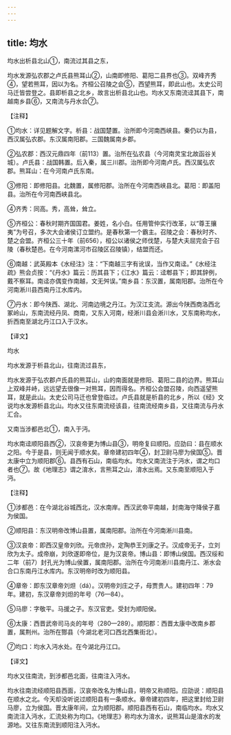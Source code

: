 ```yaml
---
---
---
```

title: 均水
---





均水出析县北山①，南流过其县之东，


均水发源弘农郡之卢氏县熊耳山②，山南即修阳、葛阳二县界也③。双峰齐秀④，望若熊耳，因以为名。齐桓公召陵之会⑤，西望熊耳，即此山也。太史公司马迁皆尝登之。县即析县之北乡，故言出析县北山也。均水又东南流迳其县下，南越南乡县⑥，又南流与丹水合⑦。


【注释】


①均水：详见题解文字。析县：战国楚置。治所即今河南西峡县。秦仍以为县，西汉属弘农郡。东汉属南阳郡。三国魏属南乡郡。


②弘农郡：西汉元鼎四年（前113）置。治所在弘农县（今河南灵宝北故函谷关城）。卢氏县：战国韩置。后入秦，属三川郡。治所即今河南卢氏。西汉属弘农郡。熊耳山：在今河南卢氏东南。


③修阳：即修阳县。北魏置，属修阳郡。治所在今河南西峡县北。葛阳：即盖阳县。治所在今河南西峡县北。


④齐秀：同高。秀，高耸，耸立。


⑤齐桓公：春秋时期齐国国君。姜姓，名小白。任用管仲实行改革，以“尊王攘夷”为号召，多次大会诸侯订立盟约。是春秋第一个霸主。召陵之会：春秋时齐、楚之会盟。齐桓公三十年（前656），桓公以诸侯之师伐楚，与楚大夫屈完会于召陵（春秋楚邑。在今河南漯河市召陵区召陵镇），结盟而还。


⑥南越：武英殿本《水经注》注：“下南越三字有讹误，当作又南迳。”《水经注疏》熊会贞按：“《丹水》篇云：历其县下；《江水》篇云：迳郫县下；即其辞例，戴不察耳。南迳亦偶变作南越，文无舛误。”南乡县：东汉置，属南阳郡。治所在今河南淅川县西南丹江水库内。


⑦丹水：即今陕西、湖北、河南边境之丹江。为汉江支流。源出今陕西商洛西北冢岭山，东南流经丹凤、商南，又东入河南，经淅川县会淅川水，又东南称均水，折西南至湖北丹江口入于汉水。


【译文】


均水


均水发源于析县北山，往南流过县东，


均水发源于弘农郡卢氏县的熊耳山，山的南面就是修阳、葛阳二县的边界。熊耳山上双峰并峙，远远望去很像一对熊耳，因而得名。齐桓公会盟召陵，向西遥望熊耳，就是此山。太史公司马迁也曾登临过。卢氏县就是析县的北乡，所以《经》文说均水发源析县北山。均水又往东南流经该县，往南流经南乡县，又往南流与丹水汇合。


又南当涉都邑北①，南入于沔。


均水南迳顺阳县西②，汉哀帝更为博山县③，明帝复曰顺阳。应劭曰：县在顺水之阳。今于是县，则无闻于顺水矣。章帝建初四年④，封卫尉马廖为侯国⑤。晋太康中立为顺阳郡⑥。县西有石山，南临均水。均水又南流注于沔水，谓之均口者也⑦。故《地理志》谓之淯水，言熊耳之山，淯水出焉。又东南至顺阳入于沔。


【注释】


①涉都邑：在今湖北谷城西北，汉水南岸。西汉武帝平南越，封南海守降侯子嘉为侯国。


②顺阳县：东汉明帝改博山县置，属南阳郡。治所在今河南淅川县南。


③汉哀帝：即西汉皇帝刘欣。元帝庶孙，定陶恭王刘康之子。汉成帝无子，立刘欣为太子。成帝崩，刘欣遂即帝位，是为汉哀帝。博山县：即博山侯国。西汉绥和二年（前7）封孔光为博山侯置，属南阳郡。治所在今河南淅川县南丹江、淅水会合口东南丹江水库内。东汉明帝时改为顺阳县。


④章帝：即东汉章帝刘炟（dá）。汉明帝刘庄之子，母贾贵人。建初四年：79年。建初，东汉章帝刘炟的年号（76—84）。


⑤马廖：字敬平。马援之子。东汉官吏。受封为顺阳侯。


⑥太康：西晋武帝司马炎的年号（280—289）。顺阳郡：西晋太康中改南乡郡置，属荆州。治所在酂县（今湖北老河口西北西集街北）。


⑦均口：均水入沔水处。在今湖北丹江口。


【译文】


均水又往南流，到涉都邑北面，往南注入沔水。


均水往南流经顺阳县西面，汉哀帝改名为博山县，明帝又称顺阳。应劭说：顺阳县在顺水之北。今天却没听说过顺阳县有一条顺水。章帝建初四年，把这里封给卫尉马廖，立为侯国。晋太康年间，立为顺阳郡。顺阳县西有石山，南临均水。均水又南流注入沔水，汇流处称为均口。《地理志》称均水为淯水，说熊耳山是淯水的发源地。又往东南流到顺阳注入沔水。